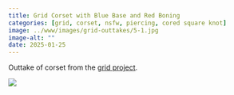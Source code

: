 ```yaml
---
title: Grid Corset with Blue Base and Red Boning
categories: [grid, corset, nsfw, piercing, cored square knot]
image: ../www/images/grid-outtakes/5-1.jpg
image-alt: ""
date: 2025-01-25
---
```


Outtake of corset from the [grid project](/posts/2025-01-27_grid-project.html).

![](../www/images/grid-outtakes/5-1.jpg)

